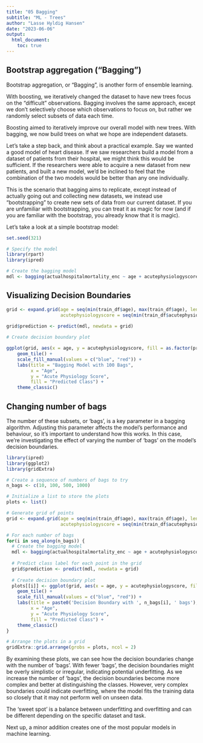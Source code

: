 ```yaml
---
title: "05 Bagging"
subtitle: "ML - Trees"
author: "Lasse Hyldig Hansen"
date: "2023-06-06"
output: 
  html_document:
    toc: true
---
```


## Bootstrap aggregation (“Bagging”)

Bootstrap aggregation, or “Bagging”, is another form of ensemble learning.

With boosting, we iteratively changed the dataset to have new trees focus on the “difficult” observations. Bagging involves the same approach, except we don’t selectively choose which observations to focus on, but rather we randomly select subsets of data each time.

Boosting aimed to iteratively improve our overall model with new trees. With bagging, we now build trees on what we hope are independent datasets.

Let’s take a step back, and think about a practical example. Say we wanted a good model of heart disease. If we saw researchers build a model from a dataset of patients from their hospital, we might think this would be sufficient. If the researchers were able to acquire a new dataset from new patients, and built a new model, we’d be inclined to feel that the combination of the two models would be better than any one individually.

This is the scenario that bagging aims to replicate, except instead of actually going out and collecting new datasets, we instead use “bootstrapping” to create new sets of data from our current dataset. If you are unfamiliar with bootstrapping, you can treat it as magic for now (and if you are familiar with the bootstrap, you already know that it is magic).

Let’s take a look at a simple bootstrap model:

```r
set.seed(321)

# Specify the model
library(rpart)
library(ipred)

# Create the bagging model
mdl <- bagging(actualhospitalmortality_enc ~ age + acutephysiologyscore, data = train_df, coob = TRUE, nbagg = 100, cp = 0.01)
```
## Visualizing Decision Boundaries 

```r
grid <- expand.grid(age = seq(min(train_df$age), max(train_df$age), length.out = 100),
                    acutephysiologyscore = seq(min(train_df$acutephysiologyscore), max(train_df$acutephysiologyscore), length.out = 100))

grid$prediction <- predict(mdl, newdata = grid)
  
# Create decision boundary plot

ggplot(grid, aes(x = age, y = acutephysiologyscore, fill = as.factor(prediction))) +
    geom_tile() +
    scale_fill_manual(values = c("blue", "red")) +
    labs(title = "Bagging Model with 100 Bags",
         x = "Age",
         y = "Acute Physiology Score",
         fill = "Predicted Class") +
    theme_classic()
```
## Changing number of bags

The number of these subsets, or 'bags', is a key parameter in a bagging algorithm. Adjusting this parameter affects the model's performance and behaviour, so it's important to understand how this works. In this case, we're investigating the effect of varying the number of 'bags' on the model's decision boundaries.

```r
library(ipred)
library(ggplot2)
library(gridExtra)

# Create a sequence of numbers of bags to try
n_bags <- c(10, 100, 500, 1000)

# Initialize a list to store the plots
plots <- list()

# Generate grid of points
grid <- expand.grid(age = seq(min(train_df$age), max(train_df$age), length.out = 100),
                    acutephysiologyscore = seq(min(train_df$acutephysiologyscore), max(train_df$acutephysiologyscore), length.out = 100))

# For each number of bags
for(i in seq_along(n_bags)) {
  # Create the bagging model
  mdl <- bagging(actualhospitalmortality_enc ~ age + acutephysiologyscore, data = train_df, coob = TRUE, nbagg = n_bags[i], cp = 0.01)
  
  # Predict class label for each point in the grid
  grid$prediction <- predict(mdl, newdata = grid)
  
  # Create decision boundary plot
  plots[[i]] <- ggplot(grid, aes(x = age, y = acutephysiologyscore, fill = as.factor(prediction))) +
    geom_tile() +
    scale_fill_manual(values = c("blue", "red")) +
    labs(title = paste0('Decision Boundary with ', n_bags[i], ' bags'),
         x = "Age",
         y = "Acute Physiology Score",
         fill = "Predicted Class") +
    theme_classic()
}

# Arrange the plots in a grid
gridExtra::grid.arrange(grobs = plots, ncol = 2)
```
By examining these plots, we can see how the decision boundaries change with the number of 'bags'. With fewer 'bags', the decision boundaries might be overly simplistic or irregular, indicating potential underfitting. As we increase the number of 'bags', the decision boundaries become more complex and better at distinguishing the classes. However, very complex boundaries could indicate overfitting, where the model fits the training data so closely that it may not perform well on unseen data.

The 'sweet spot' is a balance between underfitting and overfitting and can be different depending on the specific dataset and task.

Next up, a minor addition creates one of the most popular models in machine learning.

